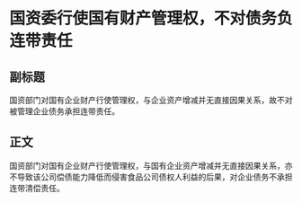 # 国资委行使国有财产管理权，不对债务负连带责任
## 副标题
国资部门对国有企业财产行使管理权，与企业资产增减并无直接因果关系，故不对被管理企业债务承担连带责任。
## 正文
国资部门对国有企业财产行使管理权，与国有企业资产增减并无直接因果关系，亦不导致该公司偿债能力降低而侵害食品公司债权人利益的后果，对企业债务不承担连带清偿责任。